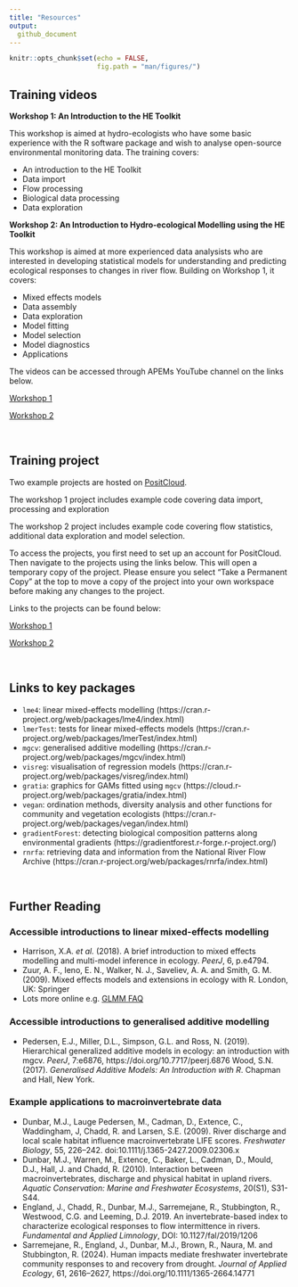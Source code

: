 ```yaml
---
title: "Resources"
output:
  github_document
---
```


```r
knitr::opts_chunk$set(echo = FALSE,
                      fig.path = "man/figures/")
```

## Training videos

**Workshop 1: An Introduction to the HE Toolkit**

This workshop is aimed at hydro-ecologists who have some basic experience with the R software package and wish to analyse open-source environmental monitoring data. The training covers:

 * An introduction to the HE Toolkit
 * Data import 
 * Flow processing
 * Biological data processing
 * Data exploration
 
**Workshop 2: An Introduction to Hydro-ecological Modelling using the HE Toolkit**

This workshop is aimed at more experienced data analysists who are interested in developing statistical models for understanding and predicting ecological responses to changes in river flow. Building on Workshop 1, it covers:

 * Mixed effects models
 * Data assembly
 * Data exploration
 * Model fitting
 * Model selection
 * Model diagnostics
 * Applications
 
 The videos can be accessed through APEMs YouTube channel on the links below.
 
 [Workshop 1](https://www.youtube.com/playlist?list=PLyZ0s0I9obPiWJ6u748Npe_pokL4SQpZu)
 
 [Workshop 2](https://www.youtube.com/playlist?list=PLyZ0s0I9obPj3bUDp9a8S1d0LF6ZiQYTT)

</br>

## Training project

Two example projects are hosted on [PositCloud](https://posit.cloud/). 

The workshop 1 project includes example code covering data import, processing and exploration

The workshop 2 project includes example code covering flow statistics, additional data exploration and model selection.

To access the projects, you first need to set up an account for PositCloud. Then navigate to the projects using the links below. This will open a temporary copy of the project. Please ensure you select "Take a Permanent Copy" at the top to move a copy of the project into your own workspace before making any changes to the project.

Links to the projects can be found below:

[Workshop 1](https://eur03.safelinks.protection.outlook.com/?url=https%3A%2F%2Fposit.cloud%2Fcontent%2F5663223&data=05%7C01%7Ci.gordon%40apemltd.co.uk%7C59f2aeb5fcec4eac7b1708db34537298%7Cf802729b1f8447b4881f4980f9545543%7C0%7C0%7C638161305235041721%7CUnknown%7CTWFpbGZsb3d8eyJWIjoiMC4wLjAwMDAiLCJQIjoiV2luMzIiLCJBTiI6Ik1haWwiLCJXVCI6Mn0%3D%7C3000%7C%7C%7C&sdata=SBy2SyUV%2B%2F%2FIWrcdAe857KHXQNHueHMMS7sPepPEw78%3D&reserved=0)

[Workshop 2](https://eur03.safelinks.protection.outlook.com/?url=https%3A%2F%2Fposit.cloud%2Fcontent%2F5663226&data=05%7C01%7Ci.gordon%40apemltd.co.uk%7Cbf9cff5872b44182301b08db34540802%7Cf802729b1f8447b4881f4980f9545543%7C0%7C0%7C638161307737880503%7CUnknown%7CTWFpbGZsb3d8eyJWIjoiMC4wLjAwMDAiLCJQIjoiV2luMzIiLCJBTiI6Ik1haWwiLCJXVCI6Mn0%3D%7C3000%7C%7C%7C&sdata=eOV2dydEe7SwE5nnuFLBLW%2BarkN0e6zr4JPoOnoyEnI%3D&reserved=0)

</br>

## Links to key packages

* `lme4`: linear mixed-effects modelling (https://cran.r-project.org/web/packages/lme4/index.html)
* `lmerTest`: tests for linear mixed-effects models (https://cran.r-project.org/web/packages/lmerTest/index.html)
* `mgcv`: generalised additive modelling (https://cran.r-project.org/web/packages/mgcv/index.html)
* `visreg`: visualisation of regression models (https://cran.r-project.org/web/packages/visreg/index.html)
* `gratia`: graphics for GAMs fitted using `mgcv` (https://cloud.r-project.org/web/packages/gratia/index.html)
* `vegan`: ordination methods, diversity analysis and other functions for community and vegetation ecologists (https://cran.r-project.org/web/packages/vegan/index.html) 
* `gradientForest`: detecting biological composition patterns along environmental gradients (https://gradientforest.r-forge.r-project.org/)
* `rnrfa`: retrieving data and information from the National River Flow Archive (https://cran.r-project.org/web/packages/rnrfa/index.html)

</br>

## Further Reading

### Accessible introductions to linear mixed-effects modelling

 * Harrison, X.A. *et al.* (2018). A brief introduction to mixed effects modelling and multi-model inference in ecology. *PeerJ*, 6, p.e4794.
 * Zuur, A. F., Ieno, E. N., Walker, N. J., Saveliev, A. A. and Smith, G. M. (2009). Mixed effects models and extensions in ecology with R. London, UK: Springer
 * Lots more online e.g. [GLMM FAQ](http://bbolker.github.io/mixedmodels-misc/glmmFAQ.html)
 
### Accessible introductions to generalised additive modelling

* Pedersen, E.J., Miller, D.L., Simpson, G.L. and Ross, N. (2019). Hierarchical generalized additive models in ecology: an introduction with mgcv. *PeerJ*, 7:e6876, https://doi.org/10.7717/peerj.6876
Wood, S.N. (2017). *Generalised Additive Models: An Introduction with R*. Chapman and Hall, New York. 
 
### Example applications to macroinvertebrate data

 * Dunbar, M.J., Lauge Pedersen, M., Cadman, D., Extence, C., Waddingham, J, Chadd, R. and Larsen, S.E. (2009). River discharge and local scale habitat influence macroinvertebrate LIFE scores. *Freshwater Biology*, 55, 226–242. doi:10.1111/j.1365-2427.2009.02306.x
 * Dunbar, M.J., Warren, M., Extence, C., Baker, L., Cadman, D., Mould, D.J., Hall, J. and Chadd, R. (2010). Interaction between macroinvertebrates, discharge and physical habitat in upland rivers. *Aquatic Conservation: Marine and Freshwater Ecosystems*, 20(S1), S31-S44.
 * England, J., Chadd, R., Dunbar, M.J., Sarremejane, R., Stubbington, R., Westwood, C.G. and Leeming, D.J. 2019. An invertebrate-based index to characterize ecological responses to flow intermittence in rivers. *Fundamental and Applied Limnology*, DOI: 10.1127/fal/2019/1206
 * Sarremejane, R., England, J., Dunbar, M.J., Brown, R., Naura, M. and Stubbington, R. (2024). Human impacts mediate freshwater invertebrate community responses to and recovery from drought. *Journal of Applied Ecology*, 61, 2616–2627, https://doi.org/10.1111/1365-2664.14771

